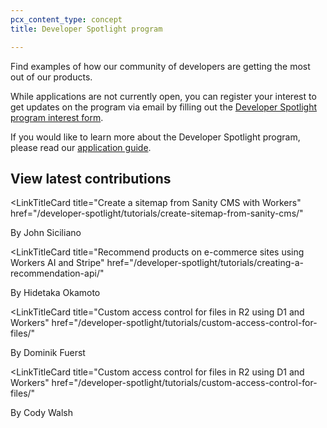 ```yaml
---
pcx_content_type: concept
title: Developer Spotlight program

---
```



Find examples of how our community of developers are getting the most out of our products.

While applications are not currently open, you can register your interest to get updates on the program via email by filling out the [Developer Spotlight program interest form](https://docs.google.com/forms/d/e/1FAIpQLSd7CESg7obtOh7CPVEbBeJ2_DtwWeAwb6aazNpukjbka_zYUw/viewform?usp=sf_link).

If you would like to learn more about the Developer Spotlight program, please read our [application guide](/developer-spotlight/application-guide/).

## View latest contributions

<LinkTitleCard
    title="Create a sitemap from Sanity CMS with Workers"
    href="/developer-spotlight/tutorials/create-sitemap-from-sanity-cms/"
>
By John Siciliano
</LinkTitleCard>

<LinkTitleCard
    title="Recommend products on e-commerce sites using Workers AI and Stripe"
    href="/developer-spotlight/tutorials/creating-a-recommendation-api/"
>
By Hidetaka Okamoto
</LinkTitleCard>

<LinkTitleCard
    title="Custom access control for files in R2 using D1 and Workers"
    href="/developer-spotlight/tutorials/custom-access-control-for-files/"
>
By Dominik Fuerst
</LinkTitleCard>

<LinkTitleCard
    title="Custom access control for files in R2 using D1 and Workers"
    href="/developer-spotlight/tutorials/custom-access-control-for-files/"
>
By Cody Walsh
</LinkTitleCard>